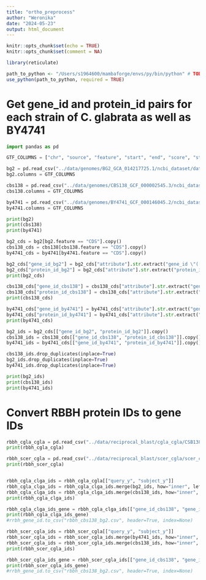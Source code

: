 ```yaml
---
title: "ortho_preprocess"
author: "Weronika"
date: "2024-05-23"
output: html_document
---
```


```r
knitr::opts_chunk$set(echo = TRUE)
knitr::opts_chunk$set(comment = NA)

library(reticulate)

path_to_python <- "/Users/s1964600/mambaforge/envs/py/bin/python" # TODO: find a more flexible solution
use_python(path_to_python, required = TRUE)
```

# Get gene_id and protein_id pairs for each strain of C. glabrata as well as BY4741

```python
import pandas as pd

GTF_COLUMNS = ["chr", "source", "feature", "start", "end", "score", "strand", "frame", "attribute"]

bg2 = pd.read_csv("../data/genomes/BG2_GCA_014217725.1/ncbi_dataset/data/GCA_014217725.1/genomic.gtf", sep="\t", header=None, comment="#")
bg2.columns = GTF_COLUMNS

cbs138 = pd.read_csv("../data/genomes/CBS138_GCF_000002545.3/ncbi_dataset/data/GCF_000002545.3/genomic.gtf", sep="\t", header=None, comment="#")
cbs138.columns = GTF_COLUMNS

by4741 = pd.read_csv("../data/genomes/BY4741_GCF_000146045.2/ncbi_dataset/data/GCF_000146045.2/genomic.gtf", sep="\t", header=None, comment="#")
by4741.columns = GTF_COLUMNS

print(bg2)
print(cbs138)
print(by4741)

bg2_cds = bg2[bg2.feature == "CDS"].copy()
cbs138_cds = cbs138[cbs138.feature == "CDS"].copy()
by4741_cds = by4741[by4741.feature == "CDS"].copy()

bg2_cds["gene_id_bg2"] = bg2_cds["attribute"].str.extract("gene_id \"([^\"]*)\"")
bg2_cds["protein_id_bg2"] = bg2_cds["attribute"].str.extract("protein_id \"([^\"]*)\"")
print(bg2_cds)

cbs138_cds["gene_id_cbs138"] = cbs138_cds["attribute"].str.extract("gene_id \"([^\"]*)\"")
cbs138_cds["protein_id_cbs138"] = cbs138_cds["attribute"].str.extract("protein_id \"([^\"]*)\"")
print(cbs138_cds)

by4741_cds["gene_id_by4741"] = by4741_cds["attribute"].str.extract("gene_id \"([^\"]*)\"")
by4741_cds["protein_id_by4741"] = by4741_cds["attribute"].str.extract("protein_id \"([^\"]*)\"")
print(by4741_cds)

bg2_ids = bg2_cds[["gene_id_bg2", "protein_id_bg2"]].copy()
cbs138_ids = cbs138_cds[["gene_id_cbs138", "protein_id_cbs138"]].copy()
by4741_ids = by4741_cds[["gene_id_by4741", "protein_id_by4741"]].copy()

cbs138_ids.drop_duplicates(inplace=True)
bg2_ids.drop_duplicates(inplace=True)
by4741_ids.drop_duplicates(inplace=True)

print(bg2_ids)
print(cbs138_ids)
print(by4741_ids)

```

# Convert RBBH protein IDs to gene IDs

```python
rbbh_cgla_cgla = pd.read_csv("../data/reciprocal_blast/cgla_cgla/CSB138_BG2_rbbh.csv")
print(rbbh_cgla_cgla)

rbbh_scer_cgla = pd.read_csv("../data/reciprocal_blast/scer_cgla/scer_cgla_rbbh.csv")
print(rbbh_scer_cgla)


rbbh_cgla_clga_ids = rbbh_cgla_cgla[["query_y", "subject_y"]]
rbbh_cgla_clga_ids = rbbh_cgla_clga_ids.merge(bg2_ids, how="inner", left_on="query_y", right_on="protein_id_bg2")
rbbh_cgla_clga_ids = rbbh_cgla_clga_ids.merge(cbs138_ids, how="inner", left_on="subject_y", right_on="protein_id_cbs138")
print(rbbh_cgla_clga_ids)

rbbh_cgla_clga_ids_gene = rbbh_cgla_clga_ids[["gene_id_cbs138", "gene_id_bg2"]]
print(rbbh_cgla_clga_ids_gene)
#rrbh_gene_id.to_csv("rbbh_cbs138_bg2.csv", header=True, index=None)

rbbh_scer_cgla_ids = rbbh_scer_cgla[["query_y", "subject_y"]]
rbbh_scer_cgla_ids = rbbh_scer_cgla_ids.merge(by4741_ids, how="inner", left_on="subject_y", right_on="protein_id_by4741")
rbbh_scer_cgla_ids = rbbh_scer_cgla_ids.merge(cbs138_ids, how="inner", left_on="query_y", right_on="protein_id_cbs138")
print(rbbh_scer_cgla_ids)

rbbh_scer_cgla_ids_gene = rbbh_scer_cgla_ids[["gene_id_cbs138", "gene_id_by4741"]]
print(rbbh_scer_cgla_ids_gene)
#rrbh_gene_id.to_csv("rbbh_cbs138_bg2.csv", header=True, index=None)



```